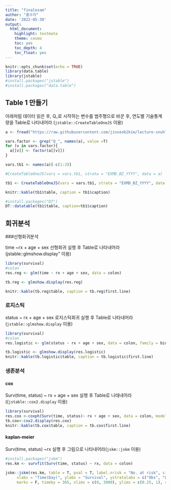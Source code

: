 ```yaml
---
title: "finalexam"
author: "홍수지"
date: '2022-05-30'
output: 
  html_document: 
    highlight: textmate
    theme: cosmo
    toc: yes
    toc_depth: 4
    toc_float: yes
---
```


```r
knitr::opts_chunk$set(echo = TRUE)
library(data.table)
library(jstable)
#install.packages("jstable")
#install.packages("data.table")
```

## Table 1 만들기
아래처럼 데이터 읽은 후, Q_로 시작하는 변수를 범주형으로 바꾼 후, 연도별 기술통계량을 Table로 나타내어라
(`jstable::CreateTableOneJS` 이용)

```r
a <- fread("https://raw.githubusercontent.com/jinseob2kim/lecture-snuhlab/master/data/example_g1e.csv")

vars.factor <- grep("Q_", names(a), value =T)
for (v in vars.factor){
  a[[v]] <- factor(a[[v]])
}

vars.tb1 <- names(a)[-c(1:3)]

#CreateTableOneJS(vars = vars.tb1, strata = "EXMD_BZ_YYYY", data = a)

tb1 <- CreateTableOneJS(vars = vars.tb1, strata = "EXMD_BZ_YYYY", data = a)

knitr::kable(tb1$table, caption = tb1$caption)

#install.packages("DT")
DT::datatable(tb1$table, caption=tb1$caption)

```

## 회귀분석

###선형회귀분석

time ~rx + age + sex 선형회귀 실행 후 Table로 나타내어라(jstable::glmshow.display" 이용)

```r
library(survival)
#colon
res.reg <- glm(time ~ rx + age + sex, data = colon)

tb.reg <- glmshow.display(res.reg)

knitr::kable(tb.reg$table, caption = tb.reg$first.line)
```

### 로지스틱
status ~ rx + age + sex 로지스틱회귀 실행 후 Table로 나타내어라(`jstable::glmshow.display` 이용)

```r
library(survival)
#colon
res.logistic <- glm(status ~ rx + age + sex, data = colon, family = binomial)

tb.logistic <- glmshow.display(res.logistic)
knitr::kable(tb.logistic$table, caption = tb.logistic$first.line)
```

### 생존분석

#### cox
Surv(time, status) ~ rx + age + sex 실행 후 Table로 나태내어라((`jstable::cox2.display` 이용)
```r
library(survival)
res.cox <-coxph(Surv(time, status)~ rx + age + sex, data = colon, model=T)
tb.cox<-cox2.display(res.cox)
knitr::kable(tb.cox$table, caption = tb.cox$first.line)
```

#### kaplan-meier
Surv(time, status) ~rx 실행 후 그림으로 나타내어라(`jskm::jskm` 이용)

```r
#install.packages("jskm")
res.km <- survfit(Surv(time, status) ~ rx, data = colon)

jskm::jskm(res.km, table = T, pval = T, label.nrisk = "No. at risk", size.label.nrisk = 8, 
     xlabs = "Time(Day)", ylabs = "Survival", ystratalabs = c("Obs", "Lev", "Lev + 5FU"), ystrataname = "rx",
     marks = F, timeby = 365, xlims = c(0, 3000), ylims = c(0.25, 1), showpercent = T)

```
